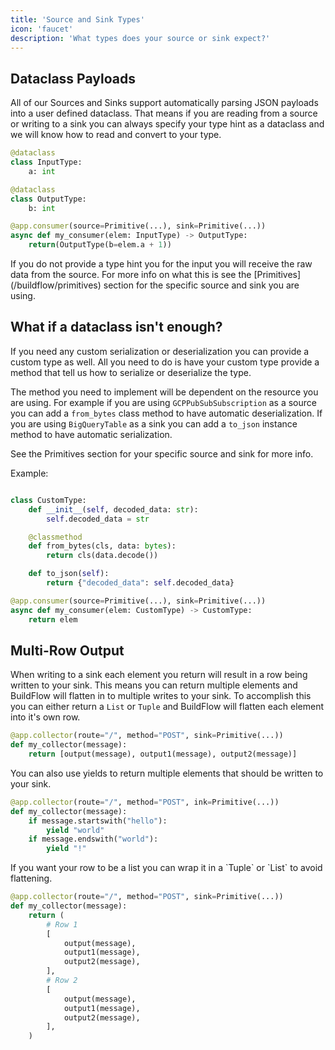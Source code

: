 ```yaml
---
title: 'Source and Sink Types'
icon: 'faucet'
description: 'What types does your source or sink expect?'
---
```


## Dataclass Payloads

All of our Sources and Sinks support automatically parsing JSON payloads into a user defined dataclass. That means if you are reading from a source or writing to a sink you can always specify your type hint as a dataclass and we will know how to read and convert to your type.

```python
@dataclass
class InputType:
    a: int

@dataclass
class OutputType:
    b: int

@app.consumer(source=Primitive(...), sink=Primitive(...))
async def my_consumer(elem: InputType) -> OutputType:
    return(OutputType(b=elem.a + 1))
```

<Warning>
If you do not provide a type hint you for the input you will receive the raw data from the source. For more info on what this is see the [Primitives](/buildflow/primitives) section for the specific source and sink you are using.
</Warning>

## What if a dataclass isn't enough?

If you need any custom serialization or deserialization you can provide a custom type as well. All you need to do is have your custom type provide a method that tell us how to serialize or deserialize the type.

The method you need to implement will be dependent on the resource you are using. For example if you are using `GCPPubSubSubscription` as a source you can add a `from_bytes` class method to have automatic deserialization. If you are using `BigQueryTable` as a sink you can add a `to_json` instance method to have automatic serialization.

See the Primitives section for your specific source and sink for more info.

Example:

```python

class CustomType:
    def __init__(self, decoded_data: str):
        self.decoded_data = str

    @classmethod
    def from_bytes(cls, data: bytes):
        return cls(data.decode())

    def to_json(self):
        return {"decoded_data": self.decoded_data}

@app.consumer(source=Primitive(...), sink=Primitive(...))
async def my_consumer(elem: CustomType) -> CustomType:
    return elem
```

## Multi-Row Output

When writing to a sink each element you return will result in a row being written to your sink.
This means you can return multiple elements and BuildFlow will flatten in to multiple writes to your sink.
To accomplish this you can either return a `List` or `Tuple` and BuildFlow will flatten each element into it's own row.

```python
@app.collector(route="/", method="POST", sink=Primitive(...))
def my_collector(message):
    return [output(message), output1(message), output2(message)]

```

You can also use yields to return multiple elements that should be written to your sink.

```python
@app.collector(route="/", method="POST", ink=Primitive(...))
def my_collector(message):
    if message.startswith("hello"):
        yield "world"
    if message.endswith("world"):
        yield "!"

```

<Tip>
If you want your row to be a list you can wrap it in a `Tuple` or `List` to avoid flattening.

```python
@app.collector(route="/", method="POST", sink=Primitive(...))
def my_collector(message):
    return (
        # Row 1
        [
            output(message),
            output1(message),
            output2(message),
        ],
        # Row 2
        [
            output(message),
            output1(message),
            output2(message),
        ],
    )
```
</Tip>